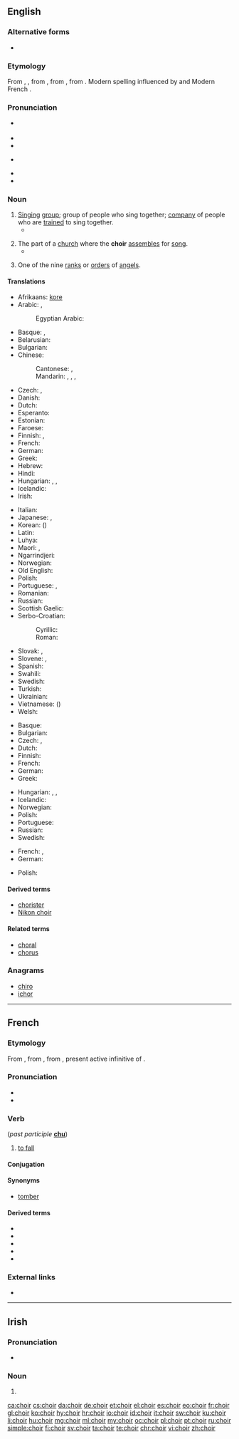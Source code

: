 {{also|chóir}}
==English==
{{wikipedia|Choir (disambiguation)}}

===Alternative forms===
* {{l|en|quire}} {{qualifier|archaic}}

===Etymology===
From {{etyl|enm|en}} {{term||quer|lang=enm}}, {{term|quere|lang=enm}}, from {{etyl|fro|en}} {{term|quer|lang=fro}}, from {{etyl|la|en}} {{term|chorus|lang=la}}, from {{etyl|grc|en}} {{term|χορός|sc=polytonic|tr=choros||company of dancers or singers|lang=grc}}. Modern spelling influenced by {{term|chorus}} and Modern French {{term|chœur|lang=fr}}.

===Pronunciation===
* {{a|UK}} {{IPA|/kwaɪ.ə(ɹ)/|lang=en}}
* {{audio|en-uk-choir.ogg|Audio (UK)|lang=en}}
* {{rhymes|aɪə(r)|lang=en}}
* {{a|US}} {{IPA|/kwaɪɚ/|lang=en}}
* {{rhymes|aɪɚ|lang=en}}
* {{homophones|lang=en|quire}}

===Noun===
{{wikipedia}}
{{en-noun}}

# [[sing|Singing]] [[group]]; group of people who sing together; [[company]] of people who are [[train]]ed to sing together.
#* {{quote-book|year=1918|author={{w|W. B. Maxwell}}|chapter=5
|title=[http://openlibrary.org/works/OL1097634W The Mirror and the Lamp]
|passage=Then everybody once more knelt, and soon the blessing was pronounced. The '''choir''' and the clergy trooped out slowly, [&hellip;], down the nave to the western door. [&hellip;] At a seemingly immense distance the surpliced group stopped to say the last prayer.}}
#: {{usex|The church '''choir''' practices Thursday nights.|lang=en}}
# The part of a [[church]] where the '''choir''' [[assemble]]s for [[song]].
#* {{quote-book|year=1918|author={{w|W. B. Maxwell}}|chapter=5
|title=[http://openlibrary.org/works/OL1097634W The Mirror and the Lamp]
|passage=Here, in the transept and '''choir''', where the service was being held, one was conscious every moment of an increasing brightness; colours glowing vividly beneath the circular chandeliers, and the rows of small lights on the choristers' desks flashed and sparkled in front of the boys' faces, deep linen collars, and red neckbands.}}
# {{qualifier|Christian [[angelology]]}} One of the nine [[rank]]s or [[order]]s of [[angel]]s.
#: {{usex|Seraphim, Cherubim, and Thrones are three of the '''choirs''' of angels.|lang=en}}

====Translations====
{{trans-top|singing group}}
* Afrikaans: {{t|af|koor|n}} [[kore]] {{g|p}}
* Arabic: {{t|ar|كورال|m|tr=kōrāl|sc=Arab}}, {{t|ar|جوقة|f|tr=jáwqa|sc=Arab}}
*: Egyptian Arabic: {{t|arz|كورال|m|tr=korāl|sc=Arab}}
* Basque: {{t|eu|abesbatza}}, {{t|eu|koru}}
* Belarusian: {{t|be|хор|m|tr=xor|sc=Cyrl}}
* Bulgarian: {{t|bg|хор|m|tr=hor}}
* Chinese:
*: Cantonese: {{t|yue|合唱團|sc=Hani}}, {{t|yue|合唱团|tr=hap6 coeng3 tyun4|sc=Hani}}
*: Mandarin: {{t|cmn|合唱團|sc=Hani}}, {{t+|cmn|合唱团|tr=héchàngtuán|sc=Hani}}, {{t+|cmn|唱詩班|sc=Hani}}, {{t|cmn|唱诗班|tr=chàngshībān|sc=Hani}}
* Czech: {{t+|cs|sbor|m}}, {{t|cs|chór|m}}
* Danish: {{t+|da|kor|n}}
* Dutch: {{t+|nl|koor|n}}
* Esperanto: {{t|eo|ĥoro}}
* Estonian: {{t+|et|koor}}
* Faroese: {{t|fo|kór|n}}
* Finnish: {{t+|fi|kuoro}}, {{t+|fi|kööri}} {{qualifier|colloquial}}
* French: {{t+|fr|chœur|m}}
* German: {{t+|de|Chor|m}}
* Greek: {{t+|el|χορωδία|f|tr=chorodía|sc=Grek}}
* Hebrew: {{t+|he|מקהלה|f|tr=maqhela|sc=Hebr}}
* Hindi: {{t|hi|कोरस|tr=koras|sc=Deva}}
* Hungarian: {{t+|hu|kórus}}, {{t+|hu|énekkar}}, {{t+|hu|kar}}
* Icelandic: {{t+|is|kór|m}}
* Irish: {{t|ga|cór|m}}
{{trans-mid}}
* Italian: {{t+|it|coro|m}}
* Japanese: {{t|ja|聖歌隊|tr=せいかたい, seikatai|sc=Jpan}}, {{t|ja|合唱団|tr=がっしょうだん, gasshōdan|sc=Jpan}}
* Korean: {{t|ko|합창단|sc=Hang}} ({{t|ko|合唱團|sc=Hang}})
* Latin: {{t|la|chorus|m}}
* Luhya: {{t|luy|ekwaya}}
* Maori: {{t|mi|koaea}}, {{t|mi|koea}}
* Ngarrindjeri: {{t|nay|kykulan}}
* Norwegian: {{t+|no|kor|n}}
* Old English: {{t|ang|chor|m}}
* Polish: {{t+|pl|chór|m}}
* Portuguese: {{t+|pt|coro|m}}, {{t+|pt|coral|m}}
* Romanian: {{t+|ro|cor}}
* Russian: {{t+|ru|хор|m|tr=xor}}
* Scottish Gaelic: {{t|gd|còisir|f}}
* Serbo-Croatian:
*: Cyrillic: {{t|sh|хор|m|sc=Cyrl}}
*: Roman: {{t+|sh|hor|m}}
* Slovak: {{t|sk|chór|m}}, {{t|sk|zbor|m}}
* Slovene: {{t+|sl|zbor|m}}, {{t|sl|kor|m}}
* Spanish: {{t+|es|coro|m}}
* Swahili: {{t+|sw|kwaya}}
* Swedish: {{t+|sv|kör|c}}
* Turkish: {{t+|tr|koro}}
* Ukrainian: {{t|uk|хор|m|tr=xor|sc=Cyrl}}
* Vietnamese: {{t|vi|dàn hợp xướng}} ({{t|vi|團合唱}})
* Welsh: {{t|cy|côr}}
{{trans-bottom}}

{{trans-top|part of a church for choir assembly}}
* Basque: {{t|eu|koru}}
* Bulgarian: {{t|bg|хор|m}}
* Czech: {{t+|cs|kruchta|f}}, {{t|cs|kůr|m}}
* Dutch: {{t+|nl|koor|n}}
* Finnish: {{t+|fi|kuori}}
* French: {{t+|fr|chœur}}
* German: {{t+|de|Chor|m}}
* Greek: {{t+|el|χορωδία|f|tr=chorodía|sc=Grek}}
{{trans-mid}}
* Hungarian: {{t+|hu|kórus}}, {{t+|hu|énekkar}}, {{t+|hu|kar}}
* Icelandic: {{t+|is|kór|m}}
* Norwegian: {{t+|no|kor|c}}
* Polish: {{t+|pl|chór|m}}
* Portuguese: {{t+|pt|coro|m}}
* Russian: {{t+|ru|хор|alt=хоры|m-p|tr=xorý}}
* Swedish: {{t+|sv|kor|c}}
{{trans-bottom}}

{{trans-top|a rank or order of angels}}
* French: {{t+|fr|classe}}, {{t+|fr|chœur}}
* German: {{t|de|Engelschor|m}}
{{trans-mid}}
* Polish: {{t+|pl|chór|m}}
{{trans-bottom}}

====Derived terms====
* [[chorister]]
* [[Nikon choir]]

====Related terms====
* [[choral]]
* [[chorus]]

===Anagrams===
* [[chiro#English|chiro]]
* [[ichor#English|ichor]]

----

==French==

===Etymology===
From {{etyl|fro|fr}} {{term|cheoir|lang=fro}}, from {{etyl|VL.|fr}} {{m|la|*cadēre}}, from {{etyl|la|fr}} {{term|cadere|lang=la}}, present active infinitive of {{m|la|cadō}}.

===Pronunciation===
* {{IPA|/ʃwaʁ/|lang=fr}}
* {{rhymes|waʁ|lang=fr}}

===Verb===
{{fr-verb|type=defective}} (''past participle'' '''[[chu]]''')

# {{context|literary|lang=fr}} [[fall#Verb|to fall]]

====Conjugation====
{{fr-conj-choir}}

====Synonyms====
* [[tomber]]

====Derived terms====
* {{l|fr|chute}}
* {{l|fr|déchoir}}
* {{l|fr|échoir}}
* {{l|fr|méchoir}}
* {{l|fr|rechoir}}

===External links===
* {{R:TLFi}}

----

==Irish==

===Pronunciation===
* {{IPA|[xɛɾʲ]|lang=ga}}

===Noun===
{{head|ga|mutated noun}}

# {{ga-lenition of|coir|lang=ga}}

[[ca:choir]]
[[cs:choir]]
[[da:choir]]
[[de:choir]]
[[et:choir]]
[[el:choir]]
[[es:choir]]
[[eo:choir]]
[[fr:choir]]
[[gl:choir]]
[[ko:choir]]
[[hy:choir]]
[[hr:choir]]
[[io:choir]]
[[id:choir]]
[[it:choir]]
[[sw:choir]]
[[ku:choir]]
[[li:choir]]
[[hu:choir]]
[[mg:choir]]
[[ml:choir]]
[[my:choir]]
[[oc:choir]]
[[pl:choir]]
[[pt:choir]]
[[ru:choir]]
[[simple:choir]]
[[fi:choir]]
[[sv:choir]]
[[ta:choir]]
[[te:choir]]
[[chr:choir]]
[[vi:choir]]
[[zh:choir]]